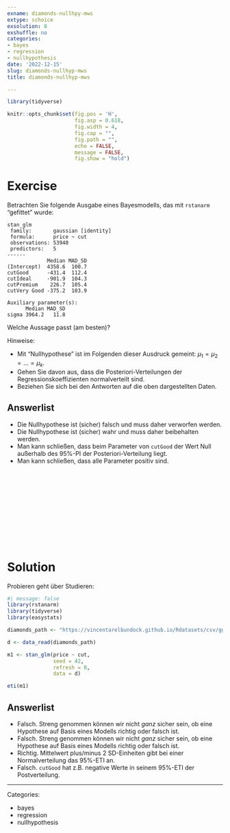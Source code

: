 ```yaml
---
exname: diamonds-nullhpy-mws
extype: schoice
exsolution: 8
exshuffle: no
categories:
- bayes
- regression
- nullhypothesis
date: '2022-12-15'
slug: diamonds-nullhyp-mws
title: diamonds-nullhyp-mws

---
```





```r
library(tidyverse)

```


```r
knitr::opts_chunk$set(fig.pos = 'H',
                      fig.asp = 0.618,
                      fig.width = 4,
                      fig.cap = "", 
                      fig.path = "",
                      echo = FALSE,
                      message = FALSE,
                      fig.show = "hold")
```






# Exercise

Betrachten Sie folgende Ausgabe eines Bayesmodells, das mit `rstanarm` "gefittet" wurde:

```
stan_glm
 family:       gaussian [identity]
 formula:      price ~ cut
 observations: 53940
 predictors:   5
------
             Median MAD_SD
(Intercept)  4358.6  100.7
cutGood      -431.4  112.4
cutIdeal     -901.9  104.3
cutPremium    226.7  105.4
cutVery Good -375.2  103.9

Auxiliary parameter(s):
      Median MAD_SD
sigma 3964.2   11.8
```



Welche Aussage passt (am besten)?

Hinweise:

- Mit "Nullhypothese" ist im Folgenden dieser Ausdruck gemeint: $\mu_1 = \mu_2 = \ldots = \mu_k$.
- Gehen Sie davon aus, dass die Posteriori-Verteilungen der Regressionskoeffizienten normalverteilt sind.
- Beziehen Sie sich bei den Antworten auf die oben dargestellten Daten.

Answerlist
----------
* Die Nullhypothese ist (sicher) falsch und muss daher verworfen werden.
* Die Nullhypothese ist (sicher) wahr und muss daher beibehalten werden.
* Man kann schließen, dass beim Parameter von `cutGood` der Wert Null außerhalb des 95%-PI der Posteriori-Verteilung liegt.
* Man kann schließen, dass alle Parameter positiv sind.




</br>
</br>
</br>
</br>
</br>
</br>
</br>
</br>
</br>
</br>

# Solution




Probieren geht über Studieren:

```r
#| message: false
library(rstanarm)
library(tidyverse)
library(easystats)

diamonds_path <- "https://vincentarelbundock.github.io/Rdatasets/csv/ggplot2/diamonds.csv"

d <- data_read(diamonds_path)
```



```r
m1 <- stan_glm(price ~ cut,
               seed = 42,
               refresh = 0,
               data = d)
```


```r
eti(m1)
```



Answerlist
----------


* Falsch. Streng genommen können wir nicht *ganz* sicher sein, ob eine Hypothese auf Basis eines Modells richtig oder falsch ist.
* Falsch. Streng genommen können wir nicht *ganz* sicher sein, ob eine Hypothese auf Basis eines Modells richtig oder falsch ist.
* Richtig. Mittelwert plus/minus 2 SD-Einheiten gibt bei einer Normalverteilung das 95%-ETI an.
* Falsch. `cutGood` hat z.B. negative Werte in seinem 95%-ETI der Postverteilung.






---

Categories: 

- bayes
- regression
- nullhypothesis

